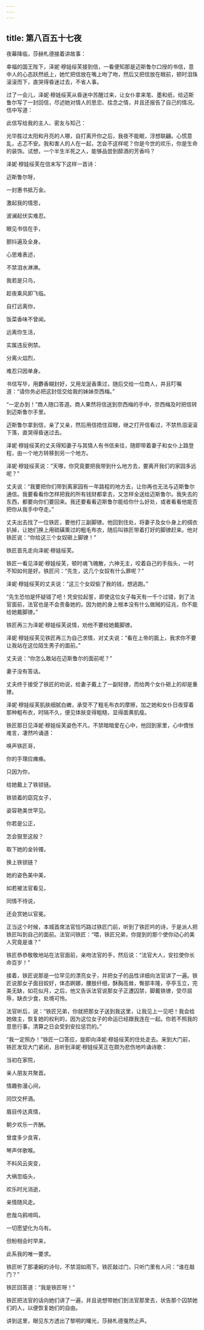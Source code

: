 ```yaml
---
---
---
```

title: 第八百五十七夜
---






夜幕降临，莎赫札德接着讲故事：





幸福的国王陛下，泽妮·穆娃绥芙接到信，一看便知那是迈斯鲁尔口授的书信，意中人的心态跃然纸上，她忙把信放在嘴上吻了吻，然后又把信放在眼前，顿时泪珠滚滚而下，直哭得昏迷过去，不省人事。

过了一会儿，泽妮·穆娃绥芙从昏迷中苏醒过来，让女仆拿来笔、墨和纸，给迈斯鲁尔写了一封回信，尽述她对情人的思恋、挂念之情，并且还报告了自己的情况。信中写道：


此信写给我的主人、密友与知己：

光华胜过太阳和月亮的人哪，自打离开你之后，我夜不能眠，浮想联翩。心慌意乱，忐忑不安。我和害人的人在一起，怎会不这样呢？你是今世的欢乐，你是生命的装饰。试想，一个半生半死之人，能够品尝到醇酒的芳香吗？



泽妮·穆娃绥芙在信末写下这样一首诗：


迈斯鲁尔呀，

一封惠书抵万金。

激起我的情思，

波澜起伏实难忍。

眼见书信在手，

颤抖遍及全身。

心思难表述，

不禁泪水淋淋。

我若是只鸟，

趁夜乘风即飞临。

自打远离你，

饭菜香味不曾闻。

远离你生活，

实属违反例禁。

分离火焰烈，

难忍只因单身。



书信写毕，用麝香糊封好，又用龙涎香熏过，随后交给一位商人，并且叮嘱道：“请你务必把这封信交给我的妹妹奈西梅。”

“一定办到！”商人随口答道。商人果然将信送到奈西梅的手中，奈西梅及时把信转到迈斯鲁尔手里。

迈斯鲁尔拿到信，亲了又亲，然后用信捂住双眼，继之打开信看过，不禁热泪滚滚下落，直哭得昏迷过去。

泽妮·穆娃绥芙的丈夫得知妻子与其情人有书信来往，随即带着妻子和女仆上路登程，由一个地方转移到另一个地方。

泽妮·穆娃绥芙说：“天哪，你究竟要把我带到什么地方去，要离开我们的家园多远呢？”

丈夫说：“我要把你们带到离家园有一年路程的地方去，让你再也无法与迈斯鲁尔通信。我要看看你怎样把我的所有钱财都拿去，又怎样全送给迈斯鲁尔。我失去的东西，都要向你们要回来。我还要看看迈斯鲁尔能给你什么好处，或者看看他能否把你从我手中夺走。”

丈夫出去找了一位铁匠，要他打三副脚镣。他回到住处，将妻子及女仆身上的绸衣扒掉，让她们换上用硫磺熏过的粗毛布衣，随后叫铁匠带着打好的脚镣赶来。他对铁匠说：“你给这三个女奴砸上脚镣！”

铁匠首先走向泽妮·穆娃绥芙。

铁匠一看见泽妮·穆娃绥芙，顿时魂飞魄散，六神无主，咬着自己的手指头，一时不知如何是好。铁匠问：“先生，这几个女奴有什么罪呢？”

泽妮·穆娃绥芙的丈夫说：“这三个女奴偷了我的钱，想逃跑。”

“先生恐怕是怀疑错了吧！凭安拉起誓，即使这位女子每天有一千个过错，到了法官面前，法官也是不会责备她的。因为她的身上根本没有什么做贼的征兆，你不能给她戴脚镣。”

铁匠再三为泽妮·穆娃绥芙说情，劝他不要给她戴脚镣。

泽妮·穆娃绥芙见铁匠再三为自己求情，对丈夫说：“看在上帝的面上，我求你不要让我站在这位陌生男子的面前。”

丈夫说：“你怎么敢站在迈斯鲁尔的面前呢？”

妻子没有答话。

丈夫终于接受了铁匠的劝说，给妻子戴上了一副轻镣，而给两个女仆砸上的却是重镣。

泽妮·穆娃绥芙肌肤细腻白嫩，承受不了粗毛布衣的摩擦，加之她和女仆日夜穿着那种粗布衣，时隔不久，便见体肤变得粗糙，显得面黄肌瘦。

铁匠那日见泽妮·穆娃绥芙姿色不凡，不禁暗暗爱在心中，他回到家里，心中惆怅难言，凄然吟诵道：


唤声铁匠哥，

你的手理应瘫痪。

只因为你，

给她戴上了铁锁链。

铁锁着的窈窕女子，

姿容艳美世罕见。

你若是公正，

怎会狠至这般？

取下她的金铃镯，

换上铁锁链？

她的姿色美中美，

如若被法官看见，

同情不待说，

还会赏她以官冕。



正当这个时候，本城首席法官恰巧路过铁匠门前，听到了铁匠吟的诗，于是派人把铁匠叫到自己的面前。法官问铁匠：“喂，铁匠兄弟，你提到的那个使你动心的美人究竟是谁？”

铁匠恭恭敬敬地站在法官面前，亲吻法官的手，然后说：“法官大人，安拉使你长命百岁！”

接着，铁匠说那是一位罕见的漂亮女子，并把女子的品性详细向法官讲了一遍。铁匠说那女子面目姣好，体态婀娜，腰肢纤细，酥胸高耸，臀部丰隆，亭亭玉立，完美无缺，如花似月，之后，他又告诉法官说那女子正遭囚禁，脚戴铁镣，受尽屈辱，缺衣少食，处境可怜。

法官听后，说：“铁匠兄弟，你就把那女子送到我这里，让我见上一见吧！我会给她做主，恢复她的权利的，因为这位女子的命运已经跟我连在一起。你若不照我的意思行事，清算之日会受到安拉惩罚的。”

“我一定照办！”铁匠一口答应，旋即向泽妮·穆娃绥芙的住处走去。来到大门前，铁匠发现大门紧闭，且听到泽妮·穆娃绥芙正在颇为悲伤地吟诵诗歌：


当初在家院，

亲人朋友共聚首。

情趣弥漫心间，

同饮交杯酒。

眉目传达真情，

朝夕欢乐一齐酬。

曾度多少良宵，

琴声伴歌喉。

不料风云突变，

大祸忽临头，

欢乐时光消逝，

亲情随风走。

悲哉乌鸦啼鸣，

一切愿望化为乌有。

但盼相会时早来，

此系我的唯一要求。



铁匠听了那凄婉的诗句，不禁泪如雨下。铁匠敲过门，只听门里有人问：“谁在敲门？”

铁匠回答道：“我是铁匠呀！”

铁匠把法官的话向她们讲了一遍，并且说想带她们到法官那里去，状告那个囚禁她们的人，以便恢复她们的自由。





讲到这里，眼见东方透出了黎明的曙光，莎赫札德戛然止声。